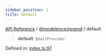 ```yaml
---
sidebar_position: 1
title: default
---
```


[API Reference](/api-reference/@modelence/resend/variables/../../../index) / [@modelence/resend](/api-reference/@modelence/resend/variables/../index) / default

> **default**: `EmailProvider`

Defined in: [index.ts:97](https://github.com/modelence/modelence/blob/512ee88fe572f77aea1b2e49a9ab94a9ef5e3c14/packages/resend/src/index.ts#L97)
